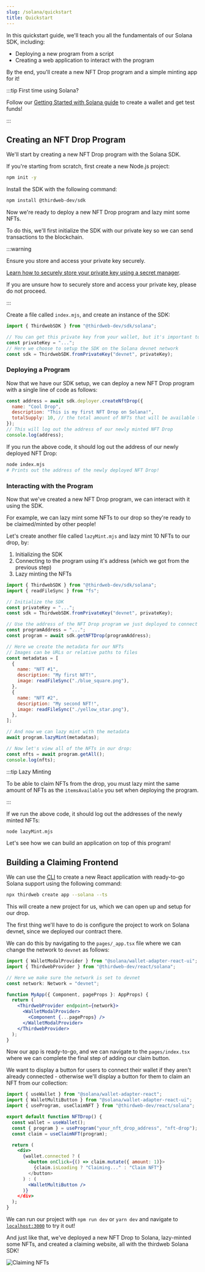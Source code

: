 ```yaml
---
slug: /solana/quickstart
title: Quickstart
---
```



<div className="heroGrid">
  
  <div>
<p>
In this quickstart guide, we'll teach you all the fundamentals of our Solana SDK, including:
</p>

- Deploying a new program from a script
- Creating a web application to interact with the program

By the end, you'll create a new NFT Drop program and a simple minting app for it!

</div>

<div className="heroGridImageContainer">
  <YoutubeEmbed link={"https://www.youtube.com/embed/tykYegoWB2A"} />
</div>

</div>

:::tip First time using Solana?

Follow our [Getting Started with Solana guide](https://blog.thirdweb.com/guides/getting-started-with-solana/) to create a wallet and get test funds!

:::

## Creating an NFT Drop Program

We'll start by creating a new NFT Drop program with the Solana SDK.

If you're starting from scratch, first create a new Node.js project:

```bash
npm init -y
```

Install the SDK with the following command:

```bash npm2yarn
npm install @thirdweb-dev/sdk
```

Now we're ready to deploy a new NFT Drop program and lazy mint some NFTs.

To do this, we'll first initialize the SDK with our private key
so we can send transactions to the blockchain.

:::warning

Ensure you store and access your private key securely.

[Learn how to securely store your private key using a secret manager](/sdk/set-up-the-sdk/securing-your-private-key).

If you are unsure how to securely store and access your private key, please do not proceed.

:::

Create a file called `index.mjs`, and create an instance of the SDK:

```jsx title="index.mjs"
import { ThirdwebSDK } from "@thirdweb-dev/sdk/solana";

// You can get this private key from your wallet, but it's important to store it securely
const privateKey = "...";
// Here we choose to setup the SDK on the Solana devnet network
const sdk = ThirdwebSDK.fromPrivateKey("devnet", privateKey);
```

### Deploying a Program

Now that we have our SDK setup, we can deploy a new NFT Drop program with a single line of code as follows:

```jsx title="index.mjs"
const address = await sdk.deployer.createNftDrop({
  name: "Cool Drop",
  description: "This is my first NFT Drop on Solana!",
  totalSupply: 10, // the total amount of NFTs that will be available through this drop
});
// This will log out the address of our newly minted NFT Drop
console.log(address);
```

If you run the above code, it should log out the address of our newly deployed NFT Drop:

```bash
node index.mjs
# Prints out the address of the newly deployed NFT Drop!
```

### Interacting with the Program

Now that we've created a new NFT Drop program, we can interact with it using the SDK.

For example, we can lazy mint some NFTs to our drop so they're ready to be claimed/minted by other people!

Let's create another file called `lazyMint.mjs` and lazy mint 10 NFTs to our drop, by:

1. Initializing the SDK
2. Connecting to the program using it's address (which we got from the previous step)
3. Lazy minting the NFTs

```jsx title="lazyMint.mjs"
import { ThirdwebSDK } from "@thirdweb-dev/sdk/solana";
import { readFileSync } from "fs";

// Initialize the SDK
const privateKey = "...";
const sdk = ThirdwebSDK.fromPrivateKey("devnet", privateKey);

// Use the address of the NFT Drop program we just deployed to connect to the program
const programAddress = "...";
const program = await sdk.getNFTDrop(programAddress);

// Here we create the metadata for our NFTs
// Images can be URLs or relative paths to files
const metadatas = [
  {
    name: "NFT #1",
    description: "My first NFT!",
    image: readFileSync("./blue_square.png"),
  },
  {
    name: "NFT #2",
    description: "My second NFT!",
    image: readFileSync("./yellow_star.png"),
  },
];

// And now we can lazy mint with the metadata
await program.lazyMint(metadatas);

// Now let's view all of the NFTs in our drop:
const nfts = await program.getAll();
console.log(nfts);
```

:::tip Lazy Minting

To be able to claim NFTs from the drop, you must lazy mint the same amount of NFTs as the `itemsAvailable` you set when deploying the program.

:::

If we run the above code, it should log out the addresses of the newly minted NFTs:

```bash
node lazyMint.mjs
```

Let's see how we can build an application on top of this program!

## Building a Claiming Frontend

We can use the [CLI](/cli) to create a new React application with ready-to-go Solana support using the following command:

```bash
npx thirdweb create app --solana --ts
```

This will create a new project for us, which we can open up and setup for our drop.

The first thing we'll have to do is configure the project to work on Solana devnet, since we deployed our contract there.

We can do this by navigating to the `pages/_app.tsx` file where we can change the network to `devnet` as follows:

```jsx
import { WalletModalProvider } from "@solana/wallet-adapter-react-ui";
import { ThirdwebProvider } from "@thirdweb-dev/react/solana";

// Here we make sure the network is set to devnet
const network: Network = "devnet";

function MyApp({ Component, pageProps }: AppProps) {
  return (
    <ThirdwebProvider endpoint={network}>
      <WalletModalProvider>
        <Component {...pageProps} />
      </WalletModalProvider>
    </ThirdwebProvider>
  );
}
```

Now our app is ready-to-go, and we can navigate to the `pages/index.tsx` where we can complete the final step of adding our claim button.

We want to display a button for users to connect their wallet if they aren't already connected - otherwise we'll display a button for them to claim an NFT from our collection:

```jsx
import { useWallet } from "@solana/wallet-adapter-react";
import { WalletMultiButton } from "@solana/wallet-adapter-react-ui";
import { useProgram, useClaimNFT } from "@thirdweb-dev/react/solana";

export default function NFTDrop() {
  const wallet = useWallet();
  const { program } = useProgram("your_nft_drop_address", "nft-drop");
  const claim = useClaimNFT(program);

  return (
    <div>
      {wallet.connected ? (
        <button onClick={() => claim.mutate({ amount: 1)}>
          {claim.isLoading ? "Claiming..." : "Claim NFT"}
        </button>
      ) : (
        <WalletMultiButton />
      )}
    </div>
  );
}
```

We can run our project with `npm run dev` or `yarn dev` and navigate to [`localhost:3000`](http://localhost:300) to try it out!

And just like that, we've deployed a new NFT Drop to Solana, lazy-minted some NFTs, and created a claiming website, all with the thirdweb Solana SDK!

![Claiming NFTs](./assets/claim-page.png)
